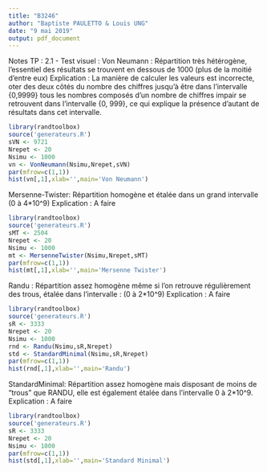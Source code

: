 ```yaml
---
title: "B3246"
author: "Baptiste PAULETTO & Louis UNG"
date: "9 mai 2019"
output: pdf_document
---
```


Notes TP : 
2.1 - Test visuel :
Von Neumann : Répartition très hétérogène, l'essentiel des résultats se trouvent en dessous de 1000 (plus de la moitié d'entre eux)
Explication : La manière de calculer les valeurs est incorrecte, oter des deux côtés du nombre des chiffres jusqu'à être dans l'intervalle {0,9999} tous les nombres composés d'un nombre de chiffres impair se retrouvent dans l'intervalle {0, 999}, ce qui explique la présence d'autant de résultats dans cet intervalle.
```r
library(randtoolbox)
source('generateurs.R')
sVN <- 9721
Nrepet <- 20
Nsimu <- 1000
vn <- VonNeumann(Nsimu,Nrepet,sVN)
par(mfrow=c(1,1))
hist(vn[,1],xlab='',main='Von Neumann')
```

Mersenne-Twister: Répartition homogène et étalée dans un grand intervalle (0 à 4*10^9)
Explication : A faire 
```r
library(randtoolbox)
source('generateurs.R')
sMT <- 2504
Nrepet <- 20
Nsimu <- 1000
mt <- MersenneTwister(Nsimu,Nrepet,sMT)
par(mfrow=c(1,1))
hist(mt[,1],xlab='',main='Mersenne Twister')
```
Randu : Répartition assez homogène même si l'on retrouve régulièrement des trous, étalée dans l'intervalle : (0 à 2*10^9)
Explication : A faire
```r
library(randtoolbox)
source('generateurs.R')
sR <- 3333
Nrepet <- 20
Nsimu <- 1000
rnd <- Randu(Nsimu,sR,Nrepet)
std <- StandardMinimal(Nsimu,sR,Nrepet)
par(mfrow=c(1,1))
hist(rnd[,1],xlab='',main='Randu')
```

StandardMinimal: Répartition assez homogène mais disposant de moins de "trous" que RANDU, elle est également étalée dans l'intervalle 0 à 2*10^9.
Explication : A faire
```r
library(randtoolbox)
source('generateurs.R')
sR <- 3333
Nrepet <- 20
Nsimu <- 1000
par(mfrow=c(1,1))
hist(std[,1],xlab='',main='Standard Minimal')
```


